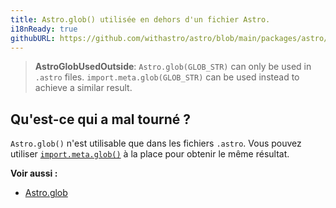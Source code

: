```yaml
---
title: Astro.glob() utilisée en dehors d'un fichier Astro.
i18nReady: true
githubURL: https://github.com/withastro/astro/blob/main/packages/astro/src/core/errors/errors-data.ts
---
```


> **AstroGlobUsedOutside**: `Astro.glob(GLOB_STR)` can only be used in `.astro` files. `import.meta.glob(GLOB_STR)` can be used instead to achieve a similar result.

## Qu'est-ce qui a mal tourné ?
`Astro.glob()` n'est utilisable que dans les fichiers `.astro`. Vous pouvez utiliser [`import.meta.glob()`](https://vite.dev/guide/features.html#glob-import) à la place pour obtenir le même résultat.

**Voir aussi :**
-  [Astro.glob](/fr/reference/api-reference/#astroglob)
